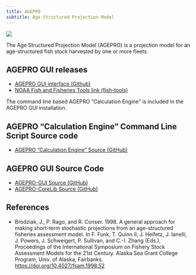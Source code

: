 ```yaml
---
title: AGEPRO
subtitle: Age Structured Projection Model
---
```


![](../assets/img/tools-pkgs/noaa-icon-agepro-128.png){fig-alt="Age Structured Projection Model (AGEPRO) Icon"}

The Age Structured Projection Model (AGEPRO) is a projection model for an age-structured fish stock harvested by one or more fleets.

## AGEPRO GUI releases

-   [AGEPRO GUI interface (Github)](https://github.com/PIFSCstockassessments/AGEPRO-GUI/releases/)
-   [NOAA Fish and Fisheries Tools link (fish-tools)](https://nmfs-fish-tools.github.io/AGEPRO/)

The command line based AGEPRO "Calculation Engine" is included in the AGEPRO GUI installation.

## AGEPRO "Calculation Engine" Command Line Script Source code

-   [AGEPRO "Calculation Engine" Source (GitHub)](https://github.com/PIFSCstockassessments/AGEPRO)

## AGEPRO GUI Source Code

-   [AGEPRO-GUI Source (GitHub)](https://github.com/PIFSCstockassessments/AGEPRO-GUI)
-   [AGEPRO-CoreLib Source (GitHub)](https://github.com/PIFSCstockassessments/AGEPRO-CoreLib)

## References

-   Brodziak, J., P. Rago, and R. Conser. 1998. A general approach for making short-term stochastic projections from an age-structured fisheries assessment model. In F. Funk, T. Quinn II, J. Heifetz, J. Ianelli, J. Powers, J. Schweigert, P. Sullivan, and C.-I. Zhang (Eds.), Proceedings of the International Symposium on Fishery Stock Assessment Models for the 21st Century. Alaska Sea Grant College Program, Univ. of Alaska, Fairbanks. <https://doi.org/10.4027/fsam.1998.52>
